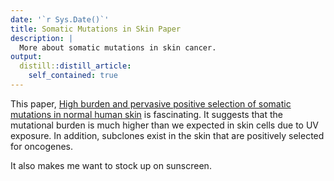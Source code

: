 ```yaml
---
date: '`r Sys.Date()`'
title: Somatic Mutations in Skin Paper
description: |
  More about somatic mutations in skin cancer.
output:
  distill::distill_article:
    self_contained: true
---
```



This paper, [High burden and pervasive positive selection of somatic mutations in normal human skin](http://www.sciencemag.org/content/348/6237/880.full) is fascinating. It suggests that the mutational burden is much higher than we expected in skin cells due to UV exposure. In addition, subclones exist in the skin that are positively selected for oncogenes. 

It also makes me want to stock up on sunscreen. 